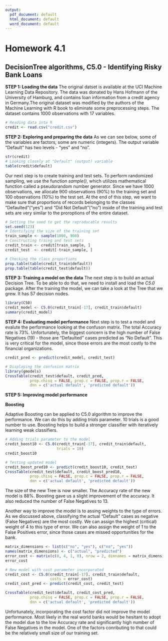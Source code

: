 ---
output:
  pdf_document: default
  html_document: default
  word_document: default
---
Homework 4.1
===
DecisionTree algorithms, C5.0 - Identifying Risky Bank Loans
---
<b>STEP 1: Loading the data</b>
The original datset is available at the UCI Machine Learning Data Repository. The data was donated by Hans Hofmann of the University of Hamburg, and contains loan information from a credit agency in Germany.The original dataset was modified by the authors of the Machine Learning with R book to eliminate some preprocessing steps.
The dataset contains 1000 observations with 17 variables.
```{r}
# Reading data into R
credit <- read.csv("credit.csv")
```
<b>STEP 2: Exploring and preparing the data</b>
As we can see below, some of the variables are factors, some are numeric (integers). The output variable "Default" has two levels - "yes" and "no".
```{r}
str(credit)
# Looking closely at "Default" (output) variable
table(credit$default)
```
Our next step is to create training and test sets. To perform randomized sampling, we use the function <i>sample()</i>, which utilizes mathematical function called a pseudorandom number generator. Since we have 1000 observations, we allocate 900 observations (90%) to the training set and 100 observations (10%) to the test set. At the end of this step, we want to make sure that proportions of records belonging to the classes "Defaulted"("yes") and "Did Not Default"("no") inside of the training and test sets are very similar to the proroptions of the entire dataset.
```{r}
# Setting the seed to get the reproducable results
set.seed(123)
# Identifying the size of the training set
train_sample <- sample(1000, 900)
# Constructing traing and test sets
credit_train <- credit[train_sample, ]
credit_test  <- credit[-train_sample, ]

# Checking the class proportions
prop.table(table(credit_train$default))
prop.table(table(credit_test$default))

```
<b> STEP 3: Training a model on the data</b>
The next step is to build an actual Decision Tree. To be able to do that, we need to install and load the <i>C5.0</i> package. After the training the model, we can take a look at the Tree that we grew. It has 57 decision nodes.
```{r}
library(C50)
credit_model <- C5.0(credit_train[-17], credit_train$default)
summary(credit_model)
```
<b> STEP 4: Evaluating model performance</b>
Next step is to test a model and evalute the performance looking at the confuson matrix. 
The total Accuracy rate is 73%. Unfortunately, the biggest concern is the high number of False Negatives (19) - those are "Defaulted" cases predicted as "No Default". This is very critical for the model, since those errors are the most costly to the financial organizations.
```{r}
credit_pred <- predict(credit_model, credit_test)

# Displaying the confusion matrix
library(gmodels)
CrossTable(credit_test$default, credit_pred,
           prop.chisq = FALSE, prop.c = FALSE, prop.r = FALSE,
           dnn = c('actual default', 'predicted default'))
```
<b>STEP 5: Improving model performance</b>

<b>Boosting</b>

Adaptive Boosting can be applied to C5.0 algorithm to improve the performance. We can do this by adding <i>trials</i> parameter. 10 trials is a good number to use. Boosting helps to build a stronger classifier with iteratively learning weak classifiers.
```{r}
# Adding trials parameter to the model
credit_boost10 <- C5.0(credit_train[-17], credit_train$default,
                       trials = 10)
credit_boost10

# Testing updated model
credit_boost_pred10 <- predict(credit_boost10, credit_test)
CrossTable(credit_test$default, credit_boost_pred10,
           prop.chisq = FALSE, prop.c = FALSE, prop.r = FALSE,
           dnn = c('actual default', 'predicted default'))
```
The size of the new Tree is now smaller. The Accuracy rate of the new model is 88%. Boosting gave us a slight improvement of the accuracy. It also reduced the number of False Negatives to 13.

Another way to improve the model is to assing weights to the type of errors. As we discussed above, classifying the actual "Default" cases as negative (False Negatives) are the most costly. We can assign the highest (critical) weight of 4 to this type of error. We can also assign the weight of 1 to the False Positives error, since those cases are missed opportunities for the bank.
```{r}
matrix_dimensions <- list(c("no", "yes"), c("no", "yes"))
names(matrix_dimensions) <- c("actual", "predicted")
error_cost <- matrix(c(0, 4, 1, 0), nrow = 2, dimnames = matrix_dimensions)
error_cost

# New model with cost parameter incorporated
credit_cost <- C5.0(credit_train[-17], credit_train$default,
                    costs = error_cost)
credit_cost_pred <- predict(credit_cost, credit_test)

CrossTable(credit_test$default, credit_cost_pred,
           prop.chisq = FALSE, prop.c = FALSE, prop.r = FALSE,
           dnn = c('actual default', 'predicted default'))

```
Unfortunately, incorporating the cost factor did not improve the model performance.
Most likely in the real world banks would be hesitant to adopt the model due to the low Accuracy rate and significantly high number of False Negatives in the model. One of the factors conributing to that could be the relatively small size of our training set.
